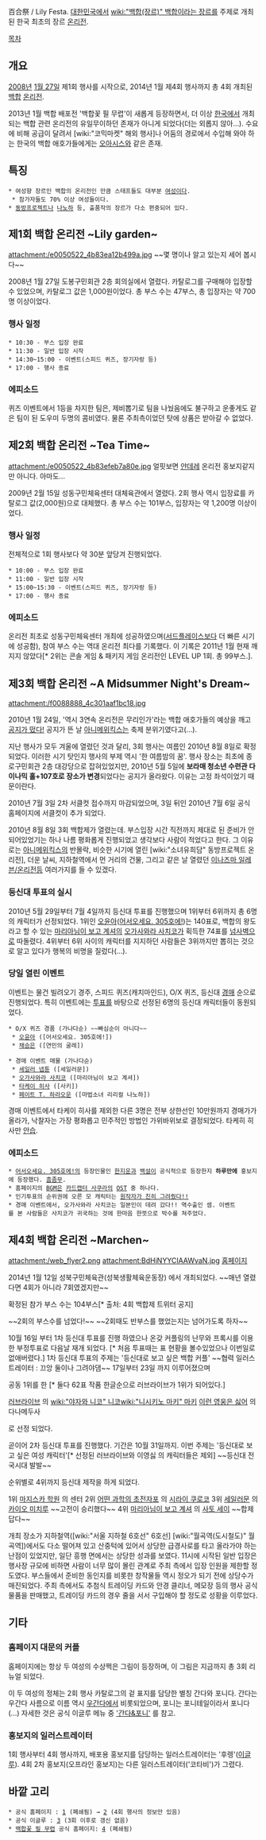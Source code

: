 百合祭 / Lily Festa.
[[대한민국]]에서 [[wiki:"백합(장르)" 백합이라는 장르]]를 주제로 개최된 한국 최초의 장르 [[온리전]].

[[목차]]
== 개요 ==
[[2008년]] [[1월 27일]] 제1회 행사를 시작으로, 2014년 1월 제4회 행사까지 총 4회 개최된 [[백합]] [[온리전]].

2013년 1월 백합 배포전 '백합꽃 필 무렵'이 새롭게 등장하면서, 더 이상 [[한국]]에서 개최되는 백합 관련 온리전의 유일무이하던 존재가 아니게 되었다(더는 외롭지 않아…). 수요에 비해 공급이 달려서 [wiki:"코믹마켓" 해외 행사]나 어둠의 경로에서 수입해 와야 하는 한국의 백합 애호가들에게는 [[오아시스]]와 같은 존재.

== 특징 ==
 * 여성향 장르인 백합의 온리전인 만큼 스태프들도 대부분 [[여성]]이다.
  * 참가자들도 70% 이상 여성들이다.
 * [[동방프로젝트]]나 [[나노하]] 등, 출품작의 장르가 다소 편중되어 있다.
== 제1회 백합 온리전 ~Lily garden~ ==
attachment:/e0050522_4b83ea12b499a.jpg
~~몇 명이나 알고 있는지 세어 봅시다~~

2008년 1월 27일 도봉구민회관 2층 회의실에서 열렸다. 카탈로그를 구매해야 입장할 수 있었으며, 카탈로그 값은 1,000원이었다. 총 부스 수는 47부스, 총 입장자는 약 700명 이상이었다.

=== 행사 일정 ===
 * 10:30 - 부스 입장 완료
 * 11:30 - 일반 입장 시작
 * 14:30~15:00 - 이벤트(스피드 퀴즈, 장기자랑 등)
 * 17:00 - 행사 종료
=== 에피소드 === 
퀴즈 이벤트에서 1등을 차지한 팀은, 제비뽑기로 팀을 나눴음에도 불구하고 운좋게도 같은 팀이 된 도우미 두명의 콤비였다. 물론 주최측이었던 탓에 상품은 받아갈 수 없었다.

== 제2회 백합 온리전 ~Tea Time~ ==
attachment:/e0050522_4b83efeb7a80e.jpg
얼핏보면 [[얀데레]] 온리전 홍보지같지만 아니다. 아마도...

2009년 2월 15일 성동구민체육센터 대체육관에서 열렸다. 2회 행사 역시 입장료를 카탈로그 값(2,000원)으로 대체했다. 총 부스 수는 101부스, 입장자는 약 1,200명 이상이었다.
=== 행사 일정 ===
전체적으로 1회 행사보다 약 30분 앞당겨 진행되었다.
 * 10:00 - 부스 입장 완료
 * 11:00 - 일반 입장 시작
 * 15:00~15:30 - 이벤트(스피드 퀴즈, 장기자랑 등)
 * 17:00 - 행사 종료
=== 에피소드 ===
온리전 최초로 성동구민체육센터 개최에 성공하였으며([[서드플레이스]]보다 더 빠른 시기에 성공함), 참여 부스 수는 역대 온리전 최다를 기록했다. 이 기록은 2011년 1월 현재 깨지지 않았다[* 2위는 콘솔 게임 & 패키지 게임 온리전인 LEVEL UP 1회. 총 99부스.].

== 제3회 백합 온리전 ~A Midsummer Night's Dream~ ==
attachment:/f0088888_4c301aaf1bc18.jpg

2010년 1월 24일, '역시 3연속 온리전은 무리인가'라는 백합 애호가들의 예상을 깨고 [http://lilyfesta.egloos.com/2827469 공지가 떴다!] 공지가 뜬 날 [[아니메위킥스]]는 축제 분위기였다고(...).

지난 행사가 모두 겨울에 열렸던 것과 달리, 3회 행사는 여름인 2010년 8월 8일로 확정되었다. 이러한 시기 탓인지 행사의 부제 역시 '한 여름밤의 꿈'. 행사 장소는 최초에 종로구민회관 2층 대강당으로 잡혀있었지만, 2010년 5월 5일에 '''보라매 청소년 수련관 다이나믹 홀+107호로 장소가 변경'''되었다는 공지가 올라왔다. 이유는 고정 좌석이었기 때문이란다.

2010년 7월 3일 2차 서클컷 접수까지 마감되었으며, 3일 뒤인 2010년 7월 6일 공식 홈페이지에 서클컷이 추가 되었다.

2010년 8월 8일 3회 백합제가 열렸는데. 부스입장 시간 직전까지 제대로 된 준비가 안되어있었기는 하나 나름 평화롭게 진행되었고 생각보다 사람이 적었다고 한다. 그 이유로는 [[아니메위킥스]]의 반몰락, 비슷한 시기에 열린 [wiki:"소녀유희담" 동방프로젝트 온리전], 더운 날씨, 지하철역에서 먼 거리의 건물, 그리고 같은 날 열렸던 [[이나즈마 일레븐/온리전]]등 여러가지를 들 수 있겠다.

=== 등신대 투표의 실시 ===
2010년 5월 29일부터 7월 4일까지 등신대 투표를 진행했으며 1위부터 6위까지 총 6명의 캐릭터가 선정되었다. 1위인 [[오윤아]]([[어서오세요. 305호에!]])는 140표로, 백합의 왕도라고 할 수 있는 [[마리아님이 보고 계셔]]의 [[오가사와라 사치코]]가 획득한 74표를 [[넘사벽]]으로 따돌렸다. 4위부터 6위 사이의 캐릭터를 지지하던 사람들은 3위까지만 뽑히는 것으로 알고 있다가 행복의 비명을 질렀다(...).

=== 당일 열린 이벤트 ===
이벤트는 물건 빌려오기 경주, 스피드 퀴즈(캐치마인드), O/X 퀴즈, 등신대 [[경매]] 순으로 진행되었다. 특히 이벤트에는 [[투표]]를 바탕으로 선정된 6명의 등신대 캐릭터들이 동원되었다.

 * O/X 퀴즈 경품 (가나다순) ~~빠심순이 아니다~~
  * [[오윤아]] ([어서오세요. 305호에!])
  * [[채승은]] ([연민의 굴레])

 * 경매 이벤트 매물 (가나다순)
  * [[세일러 넵튠]] ([세일러문])
  * [[오가사와라 사치코]] ([마리아님이 보고 계셔])
  * [[타케이 히사]] ([사키])
  * [[페이트 T. 하라오운]] ([마법소녀 리리컬 나노하])

경매 이벤트에서 타케이 히사를 제외한 다른 3명은 전부 상한선인 10만원까지 경매가가 올라가, 낙찰자는 가장 평화롭고 민주적인 방법인 가위바위보로 결정되었다. 타케히 히사만 [[안습]].

=== 에피소드 ===
 * [[어서오세요. 305호에!]]의 등장인물인 [[한지운]]과 [[백설]]이 공식적으로 등장한지 '''하루만에''' 홍보지에 등장했다. [[흠좀무]].
 * 홈페이지의 [[BGM]]은 [[카드캡터 사쿠라]]의 [[OST]] 중 하나다.
 * 인기투표의 순위권에 오른 모 캐릭터는 [http://lilyfesta.egloos.com/2995193 원작자가 친히 그려줬다!!]
 * 경매 이벤트에서, 오가사와라 사치코는 일본인이 데려 갔다!! 역수출인 셈. 이벤트를 본 사람들은 사치코가 귀국하는 것에 한마음 한뜻으로 박수를 쳐주었다.
== 제4회 백합 온리전 ~Marchen~ ==
attachment:/web_flyer2.png
attachment:BdHjNYYCIAAWvaN.jpg 
[http://lilyfesta.net/ 홈페이지]

2014년 1월 12일 성북구민체육관(성북생활체육운동장) 에서 개최되었다.
~~매년 열렸다면 4회가 아니라 7회였겠지만~~

확정된 참가 부스 수는 104부스[* 출처: 4회 백합제 트위터 공지]

~~2회의 부스수를 넘었다!~~ 
~~2회때도 반부스를 했었는지는 넘어가도록 하자~~

10월 16일 부터 1차 등신대 투표를 진행 하였으나 온갖 커플링의 난무와 프록시를 이용한 부정투표로 다음날 재개 되었다. [* 처음 투표때는 표 현황을 볼수있었으나 이번일로 없애버렸다.]
1차 등신대 투표의 주제는 '등신대로 보고 싶은 백합 커플' ~~협력 일러스트레이터 : 끄앙 둘이나 그려야댐~~
17일부터 23일 까지 이루어졌으며

공동 1위를 한 [* 둘다 62표 작품 한글순으로 러브라이브가 1위가 되어있다.]

[[러브라이브]] 의 [[wiki:"야자와 니코" 니코]][[wiki:"니시키노 마키" 마키]]
[[이런 영웅은 싫어]] 의 다나메두사

로 선정 되었다.

곧이어 2차 등신대 투표를 진행했다. 기간은 10월 31일까지. 이번 주제는 '등신대로 보고 싶은 여성 캐릭터'[* 선정된 러브라이브와 이영싫 의 캐릭터들은 제외] ~~등신대 전국시대 발발~~

순위별로 4위까지 등신대 제작을 하게 되었다.

1위 [[마지스카 학원]] 의 센터
2위 [[어떤 과학의 초전자포]] 의 [[시라이 쿠로코]]
3위 [[세일러문]] 의 [[카이오 미치루]] ~~고전이 승리했다~~
4위 [[마리아님이 보고 계셔]] 의 [[사토 세이]] ~~합제답다~~

개최 장소가 지하철역([wiki:"서울 지하철 6호선" 6호선] [wiki:"월곡역(도시철도)" 월곡역])에서도 다소 떨어져 있고 산중턱에 있어서 상당한 급경사로를 타고 올라가야 하는 난점이 있었지만, 일단 흥행 면에서는 상당한 성과를 보였다. 11시에 시작된 일반 입장은 행사장 규모에 비하면 사람이 너무 많이 몰린 관계로 주최 측에서 입장 인원을 제한할 정도였다. 부스들에서 준비한 동인지를 비롯한 창작물들 역시 정오가 되기 전에 상당수가 매진되었다. 주최 측에서도 추첨식 트레이딩 카드와 안경 클리너, 메모장 등의 행사 공식 물품을 판매했고, 트레이딩 카드의 경우 줄을 서서 구입해야 할 정도로 성황을 이루었다.

== 기타 ==
=== 홈페이지 대문의 커플 ===
홈페이지에는 항상 두 여성의 수상쩍은 그림이 등장하며, 이 그림은 지금까지 총 3회 리뉴얼 되었다.

이 두 여성의 정체는 2회 행사 카탈로그의 겉 표지를 담당한 별칭 간다와 포니다. 간다는 우간다 사름으로 이름 역시 [[우간다]]에서 비롯되었으며, 포니는 포니테일이라서 포니다(...) 자세한 것은 공식 이글루 메뉴 중 [http://lilyfesta.egloos.com/category/%EA%B0%84%EB%8B%A4%26%ED%8F%AC%EB%8B%88 '간다&포니'] 를 참고.
=== 홍보지의 일러스트레이터 ===
1회 행사부터 4회 행사까지, 배포용 홍보지를 담당하는 일러스트레이터는 '후렝'([http://lezinz.egloos.com 이글루]). 
4회 2차 홍보지(오프라인 홍보지)는 다른 일러스트레이터('코타비')가 그렸다.
== 바깥 고리 ==
 * 공식 홈페이지 : [http://lilyfesta.com] (폐쇄됨) → [http://lilyfesta.net/] (4회 행사의 정보만 있음)
 * 공식 이글루 : [http://lilyfesta.egloos.com] (3회 이후로 갱신 없음)
 * [[백합꽃 필 무렵]] 공식 홈페이지: [http://lilyfeel.re.kr] (폐쇄됨)

